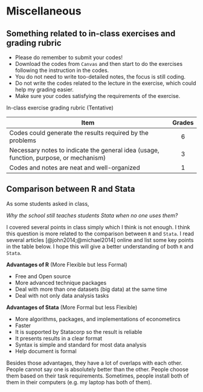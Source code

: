 # Miscellaneous

## Something related to in-class exercises and grading rubric

* Please do remember to submit your codes!
* Download the codes from ``Canvas`` and then start to do the exercises following the instruction in the codes.
* You do not need to write too-detailed notes, the focus is still coding.
* Do not write the codes related to the lecture in the exercise, which could help my grading easier.
* Make sure your codes satisfying the requirements of the exercise. 

In-class exercise grading rubric (Tentative)

| Item                                                                                     | Grades |
|------------------------------------------------------------------------------------------|:------:|
| Codes could generate the results required by the problems                                | 6      |
| Necessary notes to indicate the general idea (usage, function, purpose, or mechanism)    | 3      |
| Codes and notes are neat and well-organized                                              | 1      |

## Comparison between R and Stata

As some students asked in class, 

*Why the school still teaches students Stata when no one uses them?*

I covered several points in class simply which I think is not enough. I think this question is more related to the comparison between ``R`` and ``Stata``. I read several articles [@john2014;@michael2014] online and list some key points in the table below. I hope this will give a better understanding of both ``R`` and ``Stata``.

**Advantages of R** (More Flexible but less Formal)

* Free and Open source
* More advanced technique packages
* Deal with more than one datasets (big data) at the same time
* Deal with not only data analysis tasks

**Advantages of Stata** (More Formal but less Flexible)

* More algorithms, packages, and implementations of econometircs
* Faster
* It is supported by Statacorp so the result is reliable
* It presents results in a clear format
* Syntax is simple and standard for most data analysis
* Help document is formal

Besides those advantages, they have a lot of overlaps with each other. People cannot say one is absolutely better than the other. People choose them based on their task requirements. Sometimes, people install both of them in their computers (e.g. my laptop has both of them).
